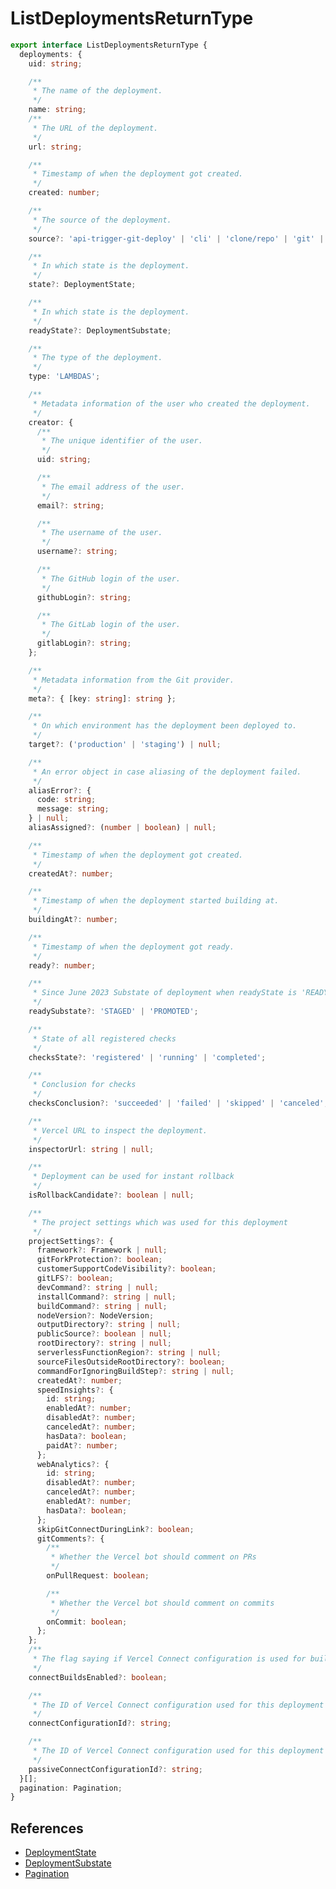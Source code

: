 # ListDeploymentsReturnType

```typescript
export interface ListDeploymentsReturnType {
  deployments: {
    uid: string;

    /**
     * The name of the deployment.
     */
    name: string;
    /**
     * The URL of the deployment.
     */
    url: string;

    /**
     * Timestamp of when the deployment got created.
     */
    created: number;

    /**
     * The source of the deployment.
     */
    source?: 'api-trigger-git-deploy' | 'cli' | 'clone/repo' | 'git' | 'import' | 'import/repo';

    /**
     * In which state is the deployment.
     */
    state?: DeploymentState;

    /**
     * In which state is the deployment.
     */
    readyState?: DeploymentSubstate;

    /**
     * The type of the deployment.
     */
    type: 'LAMBDAS';

    /**
     * Metadata information of the user who created the deployment.
     */
    creator: {
      /**
       * The unique identifier of the user.
       */
      uid: string;

      /**
       * The email address of the user.
       */
      email?: string;

      /**
       * The username of the user.
       */
      username?: string;

      /**
       * The GitHub login of the user.
       */
      githubLogin?: string;

      /**
       * The GitLab login of the user.
       */
      gitlabLogin?: string;
    };

    /**
     * Metadata information from the Git provider.
     */
    meta?: { [key: string]: string };

    /**
     * On which environment has the deployment been deployed to.
     */
    target?: ('production' | 'staging') | null;

    /**
     * An error object in case aliasing of the deployment failed.
     */
    aliasError?: {
      code: string;
      message: string;
    } | null;
    aliasAssigned?: (number | boolean) | null;

    /**
     * Timestamp of when the deployment got created.
     */
    createdAt?: number;

    /**
     * Timestamp of when the deployment started building at.
     */
    buildingAt?: number;

    /**
     * Timestamp of when the deployment got ready.
     */
    ready?: number;

    /**
     * Since June 2023 Substate of deployment when readyState is 'READY' Tracks whether or not deployment has seen production traffic: - STAGED: never seen production traffic - PROMOTED: has seen production traffic
     */
    readySubstate?: 'STAGED' | 'PROMOTED';

    /**
     * State of all registered checks
     */
    checksState?: 'registered' | 'running' | 'completed';

    /**
     * Conclusion for checks
     */
    checksConclusion?: 'succeeded' | 'failed' | 'skipped' | 'canceled';

    /**
     * Vercel URL to inspect the deployment.
     */
    inspectorUrl: string | null;

    /**
     * Deployment can be used for instant rollback
     */
    isRollbackCandidate?: boolean | null;

    /**
     * The project settings which was used for this deployment
     */
    projectSettings?: {
      framework?: Framework | null;
      gitForkProtection?: boolean;
      customerSupportCodeVisibility?: boolean;
      gitLFS?: boolean;
      devCommand?: string | null;
      installCommand?: string | null;
      buildCommand?: string | null;
      nodeVersion?: NodeVersion;
      outputDirectory?: string | null;
      publicSource?: boolean | null;
      rootDirectory?: string | null;
      serverlessFunctionRegion?: string | null;
      sourceFilesOutsideRootDirectory?: boolean;
      commandForIgnoringBuildStep?: string | null;
      createdAt?: number;
      speedInsights?: {
        id: string;
        enabledAt?: number;
        disabledAt?: number;
        canceledAt?: number;
        hasData?: boolean;
        paidAt?: number;
      };
      webAnalytics?: {
        id: string;
        disabledAt?: number;
        canceledAt?: number;
        enabledAt?: number;
        hasData?: boolean;
      };
      skipGitConnectDuringLink?: boolean;
      gitComments?: {
        /**
         * Whether the Vercel bot should comment on PRs
         */
        onPullRequest: boolean;

        /**
         * Whether the Vercel bot should comment on commits
         */
        onCommit: boolean;
      };
    };
    /**
     * The flag saying if Vercel Connect configuration is used for builds
     */
    connectBuildsEnabled?: boolean;

    /**
     * The ID of Vercel Connect configuration used for this deployment
     */
    connectConfigurationId?: string;

    /**
     * The ID of Vercel Connect configuration used for this deployment's passive functions
     */
    passiveConnectConfigurationId?: string;
  }[];
  pagination: Pagination;
}
```

## References

- [DeploymentState](/docs/types/common/DeploymentState)
- [DeploymentSubstate](/docs/types/common/DeploymentSubstate)
- [Pagination](/docs/types/common/Pagination)

